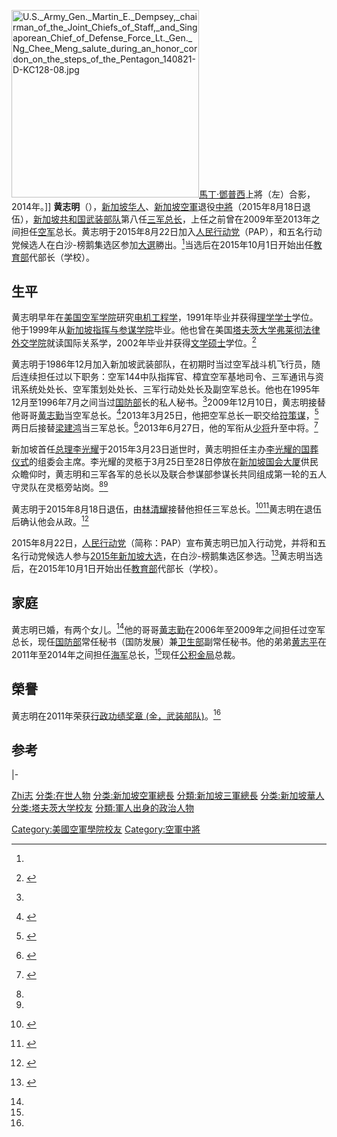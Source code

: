 {{Otheruses|黃志明|subject=新加坡政治人物|other=同名或類似名的其它條目描述}}
{{Infobox Officeholder
| name = 黄志明<br>{{lang|en|Ng Chee Meng}}
| image = [[File:Maj_Gen_Ng_Chee_Meng_at_the_Shangri-La_Dialogue,_Singapore_-_20140530.jpg|200px]]
| order = 新加坡全国职工总会秘书长
| term_start = 2018年5月22日
| term_end = 
| primeminister = 
| predecessor = [[陈振声_(政治人物)|陈振声]]
| successor = 
| order1 = [[新加坡总理公署|新加坡总理公署]]部长
| alongside1 = 英兰妮
| term_start1 = 2018年5月1日
| term_end1 = 2020年7月26日
| primeminister1 = [[李显龙|李显龙]]
| predecessor1 = [[陈振声_(政治人物)|陈振声]]<br /> (2015-2018) <br> 杨莉明 <br> (2017-2018)
| successor1 = 陈诗龙
| order2 = [[新加坡教育部|新加坡教育部长]]（学校）
| alongside2 = [[王乙康|王乙康]] （高等教育及技巧）
| term_start2 = 2016年11月1日
| term_end2 = 2018年4月30日
| primeminister2 = [[李显龙|李显龙]]
| predecessor2 = [[王瑞杰|王瑞杰]]
| successor2 = [[王乙康|王乙康]] （完整部长）
| order3 = [[新加坡交通部|新加坡交通部第二部长]]
| term_start3 = 2016年11月1日
| term_end3 = 2018年4月30日
| primeminister3 = [[李显龙|李显龙]]
| minister3 = [[许文远|许文远]]
| predecessor3 = 
| successor3 = 
| order4 = 
| term_start4  = 
| term_end4 = 
| secretary_general4 = 
| predecessor4 = 
| successor4 = 
| constituency5 = 
| order5 = 
| term_start5 = 
| term_end5 = 
| constituency6 = 
| term_start6 = 
| term_end6 = 
| birth_date = {{birth date and age|1968|8|8|df=y}}  
| birth_place = {{SIN}}
| nationality = {{SIN}}
| death_date =
| death_place =
| spouse = Michelle Ng
| party = {{PTR}}
| alma_mater =
|allegiance={{SIN}}|branch=[[新加坡共和国武装部队|新加坡共和国武装部队]]|serviceyears=1986年－2015年|commands=
*空军144中队指挥官
*樟宜空军基地司令
*三军通讯与资讯系统处处长
*空军策划处处长
*三军行动处处长
*副空军总长
*空军总长（2009年－2013年）
*三军总长（2013年－2015年）|rank=[[中将|中将]]}}
[[File:U.S._Army_Gen._Martin_E._Dempsey,_chairman_of_the_Joint_Chiefs_of_Staff,_and_Singaporean_Chief_of_Defense_Force_Lt._Gen._Ng_Chee_Meng_salute_during_an_honor_cordon_on_the_steps_of_the_Pentagon_140821-D-KC128-08.jpg|300px]][[馬丁·鄧普西|馬丁·鄧普西]]上將（左）合影，2014年。]]
'''黄志明'''（{{lang-en|Ng Chee Meng}}），[[新加坡华人|新加坡华人]]、[[新加坡共和國空軍部隊|新加坡空軍]]退役[[中將|中將]]（2015年8月18日退伍），[[新加坡共和国武装部队|新加坡共和国武装部队]]第八任[[三军总长|三军总长]]，上任之前曾在2009年至2013年之间担任[[新加坡共和国空军部队|空军]]总长。黄志明于2015年8月22日加入[[人民行动党|人民行动党]]（PAP），和五名行动党候选人在白沙-榜鹅集选区参加[[2015年新加坡大选|大選]]勝出。<ref name="GE 2015" />当选后在2015年10月1日开始出任[[新加坡教育部|教育部]]代部长（学校）。

==生平==
黄志明早年在[[美国空军学院|美国空军学院]]研究[[电机工程学|电机工程学]]，1991年毕业并获得[[理学学士|理学学士]]学位。他于1999年从[[吴庆瑞指挥与参谋学院|新加坡指挥与参谋学院]]毕业。他也曾在美国[[塔夫茨大学|塔夫茨大学]][[弗莱彻法律外交学院|弗莱彻法律外交学院]]就读国际关系学，2002年毕业并获得[[文学硕士|文学硕士]]学位。<ref name="SAF Leadership">{{en icon}} {{cite web|title=新加坡武装部队领导人|url=http://www.mindef.gov.sg/imindef/about_us/biographies/saf_leadership.html|publisher=新加坡国防部|accessdate=2013年11月15日|archive-date=2015年10月8日|archive-url=https://web.archive.org/web/20151008073802/http://www.mindef.gov.sg/imindef/about_us/biographies/saf_leadership.html|dead-url=no}}</ref>

黄志明于1986年12月加入新加坡武装部队，在初期时当过空军战斗机飞行员，随后连续担任过以下职务：空军144中队指挥官、樟宜空军基地司令、三军通讯与资讯系统处处长、空军策划处处长、三军行动处处长及副空军总长。他也在1995年12月至1996年7月之间当过[[新加坡国防部|国防部]]长的私人秘书。<ref name="SAF Leadership" />2009年12月10日，黄志明接替他哥哥[[黄志勤|黄志勤]]当空军总长。<ref name="Brother succeeds RSAF chief">{{en icon}} {{cite web|author=Jermyn Chow|title=弟弟接替哥哥当空军总长|url=http://news.asiaone.com/News/AsiaOne+News/Singapore/Story/A1Story20091017-174176.html|publisher=AsiaOne News|accessdate=2013年11月15日|date=2009年10月17日|deadurl=yes|archiveurl=https://web.archive.org/web/20131203015022/http://news.asiaone.com/News/AsiaOne+News/Singapore/Story/A1Story20091017-174176.html|archivedate=2013年12月3日}}</ref>2013年3月25日，他把空军总长一职交给[[符策谋|符策谋]]，<ref>{{en icon}} {{cite web|title=新空军总长上任|url=http://news.asiaone.com/News/Latest+News/Singapore/Story/A1Story20130325-411292.html|publisher=AsiaOne News|accessdate=2013年11月15日|date=2013年3月25日|deadurl=yes|archiveurl=https://web.archive.org/web/20131227074851/http://news.asiaone.com/News/Latest+News/Singapore/Story/A1Story20130325-411292.html|archivedate=2013年12月27日}}</ref>两日后接替[[梁建鸿|梁建鸿]]当三军总长。<ref>{{en icon}} {{cite web|title=新加坡武装部队的新任三军总长|url=http://www.mindef.gov.sg/imindef/press_room/official_releases/nr/2013/mar/27mar13_nr.html#.UoXbm-I_aQI|publisher=新加坡国防部|accessdate=2013年11月15日|date=2013年3月27日|archive-date=2013年12月26日|archive-url=https://web.archive.org/web/20131226081108/http://www.mindef.gov.sg/imindef/press_room/official_releases/nr/2013/mar/27mar13_nr.html#.UoXbm-I_aQI|dead-url=no}}</ref>2013年6月27日，他的军衔从[[少将|少将]]升至中将。<ref>{{en icon}} {{cite web|author=Ong Hong Tat|title=更大的责任与承认：新加坡武装部队500多名人员升级|url=http://www.mindef.gov.sg/imindef/resourcelibrary/cyberpioneer/topics/articles/news/2013/jun/27jun13_news.html#.UoXbn-I_aQJ|publisher=Cyber Pioneer|accessdate=2013年11月15日|date=2013年6月27日}}</ref>

新加坡首任[[新加坡总理|总理]][[李光耀|李光耀]]于2015年3月23日逝世时，黄志明担任主办[[李光耀之死|李光耀的国葬仪式]]的组委会主席。李光耀的灵柩于3月25日至28日停放在[[新加坡国会大厦|新加坡国会大厦]]供民众瞻仰时，黄志明和三军各军的总长以及联合参谋部参谋长共同组成第一轮的五人守灵队在灵柩旁站岗。<ref name="Chief of Defence Force Ng Chee Meng will retire after 29 years in SAF" /><ref name="Change in Chief of Defence Force and Chief of Army, 31 July 2015" />

黄志明于2015年8月18日退伍，由[[林清耀|林清耀]]接替他担任三军总长。<ref name="Chief of Defence Force Ng Chee Meng will retire after 29 years in SAF">{{en icon}} {{cite web|title=三军总长黄志明从军29年，即将退伍|url=http://www.channelnewsasia.com/news/singapore/chief-of-defence-force-ng/2020244.html|website=亚洲新闻台|accessdate=2015年8月2日|date=2015年7月31日|archive-date=2015年8月2日|archive-url=https://web.archive.org/web/20150802184422/http://www.channelnewsasia.com/news/singapore/chief-of-defence-force-ng/2020244.html|dead-url=no}}</ref><ref name="Change in Chief of Defence Force and Chief of Army, 31 July 2015">{{en icon}} {{cite web|title=三军总长和陆军总长人员变动|url=http://www.mindef.gov.sg/imindef/press_room/official_releases/nr/2015/jul/31jul15_nr3.html#.Vb3Mr_lvSnU|publisher=新加坡国防部|accessdate=2015年8月2日|date=2015年7月31日|archive-date=2015年8月3日|archive-url=https://web.archive.org/web/20150803044603/http://www.mindef.gov.sg/imindef/press_room/official_releases/nr/2015/jul/31jul15_nr3.html#.Vb3Mr_lvSnU|dead-url=no}}</ref>黄志明在退伍后确认他会从政。<ref>{{en icon}} {{cite web|author=Chow, Jermyn|title=退伍的三军总长黄志明将参与政治|url=http://www.straitstimes.com/singapore/outgoing-chief-of-defence-force-ng-chee-meng-to-enter-politics|website=海峡时报|accessdate=2015年8月18日|date=2015年8月18日}}</ref>

2015年8月22日，[[人民行动党|人民行动党]]（简称：PAP）宣布黄志明已加入行动党，并将和五名行动党候选人参与[[2015年新加坡大选|2015年新加坡大选]]，在白沙-榜鹅集选区参选。<ref name="GE 2015">{{en icon}} {{cite web|title=前任三军总长黄志明已加入PAP，将在白沙-榜鹅集选区参选|url=http://news.asiaone.com/news/singapore/former-defence-chief-ng-chee-meng-joins-paps-pasir-ris-punggol-team|website=AsiaOne|accessdate=2015年8月25日|date=2015年8月22日}}</ref>黄志明当选后，在2015年10月1日开始出任[[新加坡教育部|教育部]]代部长（学校）。
==家庭==
黄志明已婚，有两个女儿。<ref name="SAF Leadership" />他的哥哥[[黄志勤|黄志勤]]在2006年至2009年之间担任过空军总长，现任[[新加坡国防部|国防部]]常任秘书（国防发展）兼[[新加坡卫生部|卫生部]]副常任秘书。他的弟弟[[黄志平_(新加坡)|黄志平]]在2011年至2014年之间担任[[新加坡共和国海军|海军]]总长，<ref name="Brother succeeds RSAF chief" />现任[[新加坡中央公积金|公积金局]]总裁。
==榮譽==
黄志明在2011年荣获[[新加坡武装部队荣誉制度|行政功绩奖章 (金，武装部队)]]。<ref name="SAF Leadership" />

==参考==
{{reflist}}

{{start box}}
{{s-off}}
{{s-before|[[梁建鸿|梁建鸿]]中将}}
{{s-title|[[新加坡共和国武装部队|新加坡共和国武装部队]][[三军总长|三军总长]]|2013年3月27日－2015年8月18日}}
{{s-after|[[林清耀|林清耀]]少将}}
|-
{{s-before|[[黄志勤|黄志勤]]少将}}
{{s-title|[[新加坡共和国空军部队|新加坡共和国空军部队]]总长|2009年12月10日－2013年3月25日}}
{{s-after|[[符策谋|符策谋]]准将}}
{{end box}}

{{Singapore Parliament 2016}}

{{DEFAULTSORT:Ng}}
[[分类:黄姓|Zhi志]]
[[分类:在世人物|分类:在世人物]]
[[分类:新加坡空軍總長|分类:新加坡空軍總長]]
[[分類:新加坡三軍總長|分類:新加坡三軍總長]]
[[分类:新加坡華人|分类:新加坡華人]]
[[Category:美國空軍學院校友|Category:美國空軍學院校友]]
[[分类:塔夫茨大学校友|分类:塔夫茨大学校友]]
[[分類:軍人出身的政治人物|分類:軍人出身的政治人物]]
[[Category:空軍中將|Category:空軍中將]]